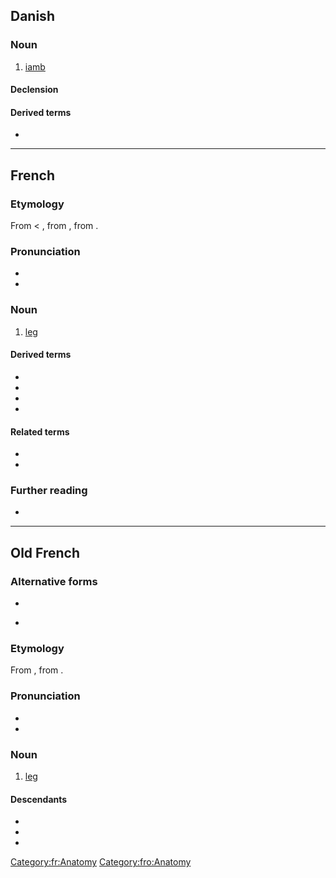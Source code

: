 ==Danish==

===Noun===
{{da-noun}}

# {{lb|da|poetry}} [[iamb]]

====Declension====
{{da-decl|n|r}}

====Derived terms====
* {{l|da|jambisk}}

----

==French==

===Etymology===
From {{etyl|fro|fr}} {{m|fro|jambe}} < {{etyl|LL.|fr}} {{m|la|gamba}}, from {{etyl|grc|fr}} {{m|grc|κάμπη}}, from {{etyl|ine-pro|fr}} {{m|ine-pro|*kamp-||to bend; crooked}}.

===Pronunciation===
* {{fr-IPA}}
* {{audio|fr|Fr-jambe.ogg|audio}}

===Noun===
{{fr-noun|f}}

# [[leg]]
#: {{uxi|fr|Il marche sur ses deux '''jambes'''.|t=He walks with his two legs.}}
#: {{uxi|fr|[[par-dessus la jambe]]}}

====Derived terms====
* {{l|fr|enjamber}}
* {{l|fr|jambage}}
* {{l|fr|jambière}}
* {{l|fr|jambon}}

====Related terms====
* {{l|fr|gambader}}
* {{l|fr|ingambe}}

===Further reading===
* {{R:TLFi}}

[[Category:fr:Anatomy]]

----

==Old French==

===Alternative forms===
* {{l|fro|gambe}}
* {{qualifier|Picardy}} {{l|fro|ganbe}}

===Etymology===
From {{der|fro|LL.|gamba}}, from {{der|fro|grc|κάμπη}}.

===Pronunciation===
* {{IPA|fro|/ˈdʒãm.bə/}}
* {{homophones|fro|gambe|ganbe}}

===Noun===
{{fro-noun|f}}

# [[leg]]

====Descendants====
* {{desc|fr|jambe}}
* {{desc|nrf|gambe}}
* {{desc|pcd|gambe}}

[[Category:fro:Anatomy]]